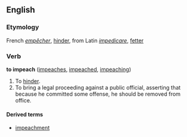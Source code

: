 ==English==
===Etymology===
French ''[[empêcher]]'', [[hinder]], from Latin ''[[impedicare]]'', [[fetter]]

===Verb===
'''to impeach''' ([[impeaches]], [[impeached]], [[impeaching]])

#To [[hinder]].
#To bring a legal proceeding against a public official, asserting that because he committed some offense, he should be removed from office.

====Derived terms====
*[[impeachment]]